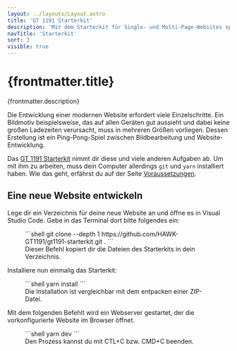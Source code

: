 ```yaml
---
layout: ../layouts/Layout.astro
title: 'GT 1191 Starterkit'
description: 'Mit dem Starterkit für Single- und Multi-Page-Websites sparst du bei der Erstellung viel Zeit und kannst dich aufs Lernen konzentrieren.'
navTitle: 'Starterkit'
sort: 3
visible: true
---
```



# {frontmatter.title}

<Lead>{frontmatter.description}</Lead>

Die Entwicklung einer modernen Website erfordert viele Einzelschritte. Ein Bildmotiv beispielsweise, das auf allen Geräten gut aussieht und dabei keine großen Ladezeiten verursacht, muss in mehreren Größen vorliegen. Dessen Erstellung ist ein Ping-Pong-Spiel zwischen Bildbearbeitung und Website-Entwicklung.

Das [GT 1191 Starterkit](https://github.com/HAWK-GT1191/gt1191-starterkit) nimmt dir diese und viele anderen Aufgaben ab. Um mit ihm zu arbeiten, muss dein Computer allerdings `git` und `yarn` installiert haben. Wie das geht, erfährst du auf der Seite [Voraussetzungen](https://starterguide.dev/prerequisits).

## Eine neue Website entwickeln

Lege dir ein Verzeichnis für deine neue Website an und öffne es in Visual Studio Code. Gebe in das Terminal dort bitte folgendes ein:

<figure>
  ```shell
  git clone --depth 1
  https://github.com/HAWK-GT1191/gt1191-starterkit.git .
  ```

  <figcaption>
    Dieser Befehl kopiert dir die Dateien des Starterkits in dein Verzeichnis.
  </figcaption>
</figure>

Installiere nun einmalig das Starterkit:

<figure>
  ```shell
  yarn install
  ```

  <figcaption>
    Die Installation ist vergleichbar mit dem entpacken einer ZIP-Datei.
  </figcaption>
</figure>

Mit dem folgenden Befehlt wird ein Webserver gestartet, der die vorkonfigurierte Website im Browser öffnet.

<figure>
  ```shell
  yarn dev
  ```

  <figcaption>
    Den Prozess kannst du mit CTL+C bzw. CMD+C beenden.
  </figcaption>
</figure>
